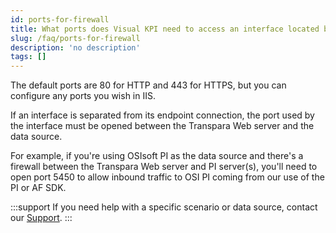 ```yaml
---
id: ports-for-firewall
title: What ports does Visual KPI need to access an interface located behind a firewall?
slug: /faq/ports-for-firewall
description: 'no description'
tags: []
---
```


The default ports are 80 for HTTP and 443 for HTTPS, but you can configure any ports you wish in IIS.

If an interface is separated from its endpoint connection, the port used by the interface must be opened between the Transpara Web server and the data source.

For example, if you're using OSIsoft PI as the data source and there's a firewall between the Transpara Web server and PI server(s), you'll need to open port 5450 to allow inbound traffic to OSI PI coming from our use of the PI or AF SDK.

:::support
If you need help with a specific scenario or data source, contact our [Support](support@transpara.com).
:::